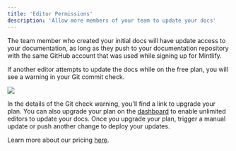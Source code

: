 ```yaml
---
title: 'Editor Permissions'
description: 'Allow more members of your team to update your docs'
---
```


The team member who created your initial docs will have update access to your documentation, as long as they push to your documentation repository with the same GitHub account that was used while signing up for Mintlify.

If another editor attempts to update the docs while on the free plan, you will see a warning in your Git commit check.

<Frame>
  <img className="rounded-md" src="/images/editor-gate.png" />
</Frame>

In the details of the Git check warning, you'll find a link to upgrade your plan. You can also upgrade your plan on the [dashboard](https://dashboard.mintlify.com) to enable unlimited editors to update your docs. Once you upgrade your plan, trigger a manual update or push another change to deploy your updates.

Learn more about our pricing [here](https://mintlify.com/pricing).
